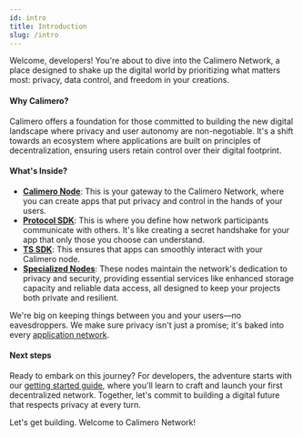 ```yaml
---
id: intro
title: Introduction
slug: /intro
---
```


Welcome, developers! You're about to dive into the Calimero Network, a place designed to shake up the digital world by prioritizing what matters most: privacy, data control, and freedom in your creations.

#### Why Calimero?

Calimero offers a foundation for those committed to building the new digital landscape where privacy and user autonomy are non-negotiable. It's a shift towards an ecosystem where applications are built on principles of decentralization, ensuring users retain control over their digital footprint.

#### What's Inside?
- **[Calimero Node](/docs/client-node)**: This is your gateway to the Calimero Network, where you can create apps that put privacy and control in the hands of your users.
- **[Protocol SDK](/docs/protocol-sdk)**: This is where you define how network participants communicate with others. It's like creating a secret handshake for your app that only those you choose can understand.
- **[TS SDK](/docs/ts-sdk)**: This ensures that apps can smoothly interact with your Calimero node.
- **[Specialized Nodes](/docs/specialize-cluster)**: These nodes maintain the network's dedication to privacy and security, providing essential services like enhanced storage capacity and reliable data access, all designed to keep your projects both private and resilient.

We're big on keeping things between you and your users—no eavesdroppers. We make sure privacy isn't just a promise; it's baked into every [application network](/docs/application-network).

#### Next steps

Ready to embark on this journey? For developers, the adventure starts with our [getting started guide](/docs/getting-started), where you'll learn to craft and launch your first decentralized network. Together, let's commit to building a digital future that respects privacy at every turn.

Let's get building. Welcome to Calimero Network!